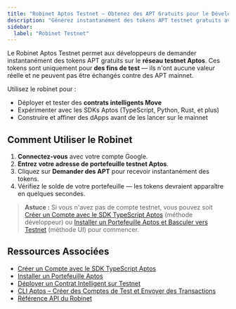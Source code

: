 ```yaml
---
title: "Robinet Aptos Testnet – Obtenez des APT Gratuits pour le Développement"
description: "Générez instantanément des tokens APT testnet gratuits avec le Robinet Aptos. Idéal pour tester les contrats intelligents et construire sur la blockchain Aptos."
sidebar:
  label: "Robinet Testnet"
---
```



Le Robinet Aptos Testnet permet aux développeurs de demander instantanément des tokens APT gratuits sur le **réseau testnet Aptos**. Ces tokens sont uniquement pour **des fins de test** — ils n'ont aucune valeur réelle et ne peuvent pas être échangés contre des APT mainnet.

Utilisez le robinet pour :

- Déployer et tester des **contrats intelligents Move**
- Expérimenter avec les SDKs Aptos (TypeScript, Python, Rust, et plus)
- Construire et affiner des dApps avant de les lancer sur le mainnet

<Faucet />

## Comment Utiliser le Robinet

1. **Connectez-vous** avec votre compte Google.
2. **Entrez votre adresse de portefeuille testnet Aptos**.
3. Cliquez sur **Demander des APT** pour recevoir instantanément des tokens.
4. Vérifiez le solde de votre portefeuille — les tokens devraient apparaître en quelques secondes.

> **Astuce :** Si vous n'avez pas de compte testnet, vous pouvez soit [Créer un Compte avec le SDK TypeScript Aptos](/build/sdks/ts-sdk/quickstart) (méthode développeur) ou [Installer un Portefeuille Aptos et Basculer vers Testnet](https://aptosfoundation.org/ecosystem/projects/wallets) (méthode UI) pour commencer.

## Ressources Associées

- [Créer un Compte avec le SDK TypeScript Aptos](/build/sdks/ts-sdk/quickstart)
- [Installer un Portefeuille Aptos](https://aptosfoundation.org/ecosystem/projects/wallets)
- [Déployer un Contrat Intelligent sur Testnet](/build/guides/build-e2e-dapp/1-create-smart-contract)
- [CLI Aptos – Créer des Comptes de Test et Envoyer des Transactions](/build/cli/trying-things-on-chain/create-test-accounts)
- [Référence API du Robinet](/build/apis/faucet-api)
